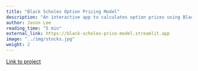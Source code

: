 ```yaml
---
title: "Black Scholes Option Pricing Model"
description: "An interactive app to calculates option prices using Black-Scholes"
author: Jason Lee
reading_time: "5 min"
external_link: https://black-scholes-price-model.streamlit.app
image: "../img/stocks.jpg"
weight: 2
---
```


[Link to project](https://black-scholes-price-model.streamlit.app)